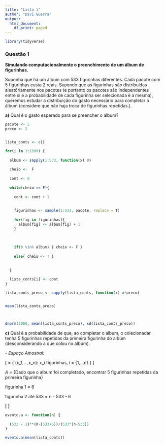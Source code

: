 ---
title: "Lista 1"
author: "Davi Guerra"
output:
  html_document:
    df_print: paged
---
```{r echo=F, include=F}

library(tidyverse)

```


### Questão 1

**Simulando computacionalmente o preenchimento de um álbum de figurinhas.**


Suponha que há um álbum com 533 figurinhas diferentes. Cada pacote com 5 figurinhas custa 2 reais. Supondo que as figurinhas são distribuídas aleatóriamente nos pacotes (e portanto os pacotes são independentes entre si e a probabilidade de cada figurinha ser selecionada é a mesma), queremos estudar a distribuição do gasto necessário para completar o álbum (considere que não haja troca de figurinhas repetidas.).


**a)** Qual é o gasto esperado para se preencher o álbum?

```{r}



pacote <- 5
preco <- 2


lista_conts <- c()

for(i in 1:1000) {
  
  album <- sapply(1:533, function(x) 0)
  
  cheio <-  F
  
  cont <- 0
  
  while(cheio == F){
  
    cont <- cont + 1
     
    
    figurinhas <- sample(1:533, pacote, replace = T)
    
    for(fig in figurinhas){
      album[fig] <- album[fig] + 1
    }
      
    
    
    if(0 %in% album) { cheio <- F }
    
    else{ cheio <- T }
    
 
  }
  
  lista_conts[i] <- cont
}

lista_conts_preco <- sapply(lista_conts, function(x) x*preco)


mean(lista_conts_preco)




```
```{r}


dnorm(2000, mean(lista_conts_preco), sd(lista_conts_preco))
```



**c)**  Qual é a probabilidade de que, ao completar o álbum, o colecionadar tenha 5 figurinhas repetidas da primeira figurinha do albúm (desconsiderando a que colou no álbum).


 *- Espaço Amostral:*

\[ \Omega = \{ (x_1,...,x_n): x_i \subset figurinhas, i = {1,..,n} \} \]


$A$ = {Dado que o album foi completado, encontrar 5 figurinhas repetidas da primeira figurinha} 



 figurinha 1 = 6
 
 figurinha 2 até 533 = n - 533 - 6
 
 
 \[\frac{(533 - 1)^{n - (533 - 6)}}{533^{n-533}} \]


```{r}
evento.a <- function(n) {
  
  (533 - 1)**(n-(533+6))/(533^(n-533))
}

evento.a(mean(lista_conts))



```





